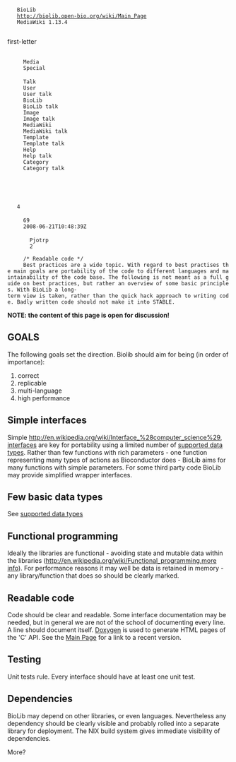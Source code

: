 <mediawiki xmlns="http://www.mediawiki.org/xml/export-0.3/" xmlns:xsi="http://www.w3.org/2001/XMLSchema-instance" xsi:schemaLocation="http://www.mediawiki.org/xml/export-0.3/ http://www.mediawiki.org/xml/export-0.3.xsd" version="0.3" xml:lang="en">
  <siteinfo>
    <sitename>BioLib</sitename>
    <base>http://biolib.open-bio.org/wiki/Main_Page</base>
    <generator>MediaWiki 1.13.4</generator>
    <case>first-letter</case>
      <namespaces>
      <namespace key="-2">Media</namespace>
      <namespace key="-1">Special</namespace>
      <namespace key="0" />
      <namespace key="1">Talk</namespace>
      <namespace key="2">User</namespace>
      <namespace key="3">User talk</namespace>
      <namespace key="4">BioLib</namespace>
      <namespace key="5">BioLib talk</namespace>
      <namespace key="6">Image</namespace>
      <namespace key="7">Image talk</namespace>
      <namespace key="8">MediaWiki</namespace>
      <namespace key="9">MediaWiki talk</namespace>
      <namespace key="10">Template</namespace>
      <namespace key="11">Template talk</namespace>
      <namespace key="12">Help</namespace>
      <namespace key="13">Help talk</namespace>
      <namespace key="14">Category</namespace>
      <namespace key="15">Category talk</namespace>
    </namespaces>
  </siteinfo>
  <page>
    <title>BioLib best practises</title>
    <id>4</id>
    <revision>
      <id>69</id>
      <timestamp>2008-06-21T10:48:39Z</timestamp>
      <contributor>
        <username>Pjotrp</username>
        <id>2</id>
      </contributor>
      <comment>/* Readable code */</comment>
      <text xml:space="preserve">Best practices are a wide topic. With regard to best practises the main goals are portability of the code to different languages and maintainability of the code base. The following is not meant as a full guide on best practices, but rather an overview of some basic principles. With BioLib a long-term view is taken, rather than the quick hack approach to writing code. Badly written code should not make it into STABLE.

'''NOTE: the content of this page is open for discussion!'''

== GOALS ==

The following goals set the direction. Biolib should aim for being (in order of importance):

# correct
# replicable
# multi-language
# high performance

== Simple interfaces ==

Simple [[http://en.wikipedia.org/wiki/Interface_%28computer_science%29, interfaces]] are key for portability using a limited number of [[supported data types]]. Rather than few functions with rich parameters - one function representing many types of actions as Bioconductor does - BioLib aims for many functions with simple parameters. For some third party code BioLib may provide simplified wrapper interfaces.

== Few basic data types ==

See [[supported data types]]

== Functional programming ==

Ideally the libraries are functional - avoiding state and mutable data within the libraries ([[http://en.wikipedia.org/wiki/Functional_programming,more info]]). For performance reasons it may well be data is retained in memory - any library/function that does so should be clearly marked.

== Readable code ==

Code should be clear and readable. Some interface documentation may be needed, but in general we are not of the school of documenting every line. A line should document itself. [http://www.doxygen.org/ Doxygen] is used to generate HTML pages of the 'C' API. See the [[Main Page]] for a link to a recent version.

== Testing ==

Unit tests rule. Every interface should have at least one unit test.

== Dependencies ==

BioLib may depend on other libraries, or even languages. Nevertheless any dependency should be clearly visible and probably rolled into a separate library for deployment. The NIX build system gives immediate visibility of dependencies.

More?</text>
    </revision>
  </page>
</mediawiki>
